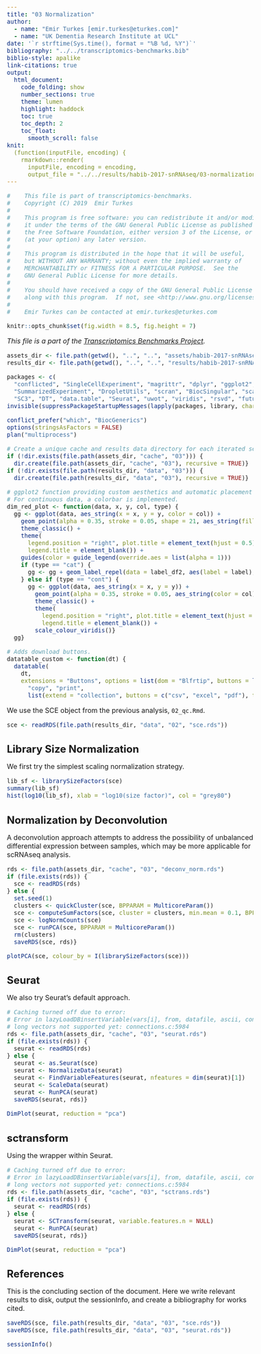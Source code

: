 ```yaml
---
title: "03 Normalization"
author:
  - name: "Emir Turkes [emir.turkes@eturkes.com]"
  - name: "UK Dementia Research Institute at UCL"
date: '`r strftime(Sys.time(), format = "%B %d, %Y")`'
bibliography: "../../transcriptomics-benchmarks.bib"
biblio-style: apalike
link-citations: true
output:
  html_document:
    code_folding: show
    number_sections: true
    theme: lumen
    highlight: haddock
    toc: true
    toc_depth: 2
    toc_float:
      smooth_scroll: false
knit:
  (function(inputFile, encoding) {
    rmarkdown::render(
      inputFile, encoding = encoding,
      output_file = "../../results/habib-2017-snRNAseq/03-normalization.html")})
---
```


```r
#    This file is part of transcriptomics-benchmarks.
#    Copyright (C) 2019  Emir Turkes
#
#    This program is free software: you can redistribute it and/or modify
#    it under the terms of the GNU General Public License as published by
#    the Free Software Foundation, either version 3 of the License, or
#    (at your option) any later version.
#
#    This program is distributed in the hope that it will be useful,
#    but WITHOUT ANY WARRANTY; without even the implied warranty of
#    MERCHANTABILITY or FITNESS FOR A PARTICULAR PURPOSE.  See the
#    GNU General Public License for more details.
#
#    You should have received a copy of the GNU General Public License
#    along with this program.  If not, see <http://www.gnu.org/licenses/>.
#
#    Emir Turkes can be contacted at emir.turkes@eturkes.com

knitr::opts_chunk$set(fig.width = 8.5, fig.height = 7)
```

<style type="text/css">
body {font-size: 16px;}
h1.title {font-size: 35px;}
h1 {font-size: 24px;}
h2 {font-size: 22px;}
h3 {font-size: 20px;}
.toc-content {padding-left: 0px; padding-right: 0px;}
div.tocify {width: 100%;}
.tocify-subheader .tocify-item {font-size: 0.95em; padding-left: 25px; text-indent: 0;}
.tocify-subheader .tocify-subheader .tocify-item {
  font-size: 0.90em; padding-left: 35px; text-indent: 0;}
div.main-container {max-width: none; width: 100%;}
</style>

*This file is a part of the [Transcriptomics Benchmarks Project](https://github.com/eturkes/transcriptomics-benchmarks).*

```r
assets_dir <- file.path(getwd(), "..", "..", "assets/habib-2017-snRNAseq")
results_dir <- file.path(getwd(), "..", "..", "results/habib-2017-snRNAseq")

packages <- c(
  "conflicted", "SingleCellExperiment", "magrittr", "dplyr", "ggplot2", "ggrepel", "S4Vectors",
  "SummarizedExperiment", "DropletUtils", "scran", "BiocSingular", "scater", "Rtsne", "svd",
  "SC3", "DT", "data.table", "Seurat", "uwot", "viridis", "rsvd", "future")
invisible(suppressPackageStartupMessages(lapply(packages, library, character.only = TRUE)))

conflict_prefer("which", "BiocGenerics")
options(stringsAsFactors = FALSE)
plan("multiprocess")

# Create a unique cache and results data directory for each iterated section.
if (!dir.exists(file.path(assets_dir, "cache", "03"))) {
  dir.create(file.path(assets_dir, "cache", "03"), recursive = TRUE)}
if (!dir.exists(file.path(results_dir, "data", "03"))) {
  dir.create(file.path(results_dir, "data", "03"), recursive = TRUE)}

# ggplot2 function providing custom aesthetics and automatic placement of categorical labels.
# For continuous data, a colorbar is implemented.
dim_red_plot <- function(data, x, y, col, type) {
  gg <- ggplot(data, aes_string(x = x, y = y, color = col)) +
    geom_point(alpha = 0.35, stroke = 0.05, shape = 21, aes_string(fill = col)) +
    theme_classic() +
    theme(
      legend.position = "right", plot.title = element_text(hjust = 0.5),
      legend.title = element_blank()) +
    guides(color = guide_legend(override.aes = list(alpha = 1)))
    if (type == "cat") {
      gg <- gg + geom_label_repel(data = label_df2, aes(label = label), show.legend = FALSE)
    } else if (type == "cont") {
      gg <- ggplot(data, aes_string(x = x, y = y)) +
        geom_point(alpha = 0.35, stroke = 0.05, aes_string(color = col)) +
        theme_classic() +
        theme(
          legend.position = "right", plot.title = element_text(hjust = 0.5),
          legend.title = element_blank()) +
        scale_colour_viridis()}
  gg}

# Adds download buttons.
datatable_custom <- function(dt) {
  datatable(
    dt,
    extensions = "Buttons", options = list(dom = "Blfrtip", buttons = list(
      "copy", "print",
      list(extend = "collection", buttons = c("csv", "excel", "pdf"), text = "Download"))))}
```

We use the SCE object from the previous analysis, `02_qc.Rmd`.

```r
sce <- readRDS(file.path(results_dir, "data", "02", "sce.rds"))
```

# Library Size Normalization

We first try the simplest scaling normalization strategy.

```r
lib_sf <- librarySizeFactors(sce)
summary(lib_sf)
hist(log10(lib_sf), xlab = "log10(size factor)", col = "grey80")
```

# Normalization by Deconvolution

A deconvolution approach attempts to address the possibility of unbalanced differential expression between samples, which may be more applicable for scRNAseq analysis.

```r
rds <- file.path(assets_dir, "cache", "03", "deconv_norm.rds")
if (file.exists(rds)) {
  sce <- readRDS(rds)
} else {
  set.seed(1)
  clusters <- quickCluster(sce, BPPARAM = MulticoreParam())
  sce <- computeSumFactors(sce, cluster = clusters, min.mean = 0.1, BPPARAM = MulticoreParam())
  sce <- logNormCounts(sce)
  sce <- runPCA(sce, BPPARAM = MulticoreParam())
  rm(clusters)
  saveRDS(sce, rds)}
```

```r
plotPCA(sce, colour_by = I(librarySizeFactors(sce)))
```

# Seurat

We also try Seurat's default approach.

```r
# Caching turned off due to error:
# Error in lazyLoadDBinsertVariable(vars[i], from, datafile, ascii, compress,  :
# long vectors not supported yet: connections.c:5984
rds <- file.path(assets_dir, "cache", "03", "seurat.rds")
if (file.exists(rds)) {
  seurat <- readRDS(rds)
} else {
  seurat <- as.Seurat(sce)
  seurat <- NormalizeData(seurat)
  seurat <- FindVariableFeatures(seurat, nfeatures = dim(seurat)[1])
  seurat <- ScaleData(seurat)
  seurat <- RunPCA(seurat)
  saveRDS(seurat, rds)}
```

```r
DimPlot(seurat, reduction = "pca")
```

# sctransform

Using the wrapper within Seurat.

```r
# Caching turned off due to error:
# Error in lazyLoadDBinsertVariable(vars[i], from, datafile, ascii, compress,  :
# long vectors not supported yet: connections.c:5984
rds <- file.path(assets_dir, "cache", "03", "sctrans.rds")
if (file.exists(rds)) {
  seurat <- readRDS(rds)
} else {
  seurat <- SCTransform(seurat, variable.features.n = NULL)
  seurat <- RunPCA(seurat)
  saveRDS(seurat, rds)}
```

```r
DimPlot(seurat, reduction = "pca")
```

# References

This is the concluding section of the document. Here we write relevant results to disk, output the sessionInfo, and create a bibliography for works cited.

```r
saveRDS(sce, file.path(results_dir, "data", "03", "sce.rds"))
saveRDS(sce, file.path(results_dir, "data", "03", "seurat.rds"))

sessionInfo()
```
